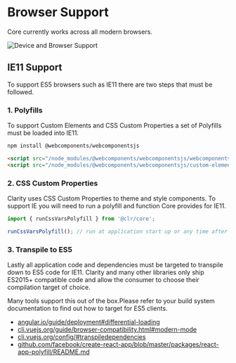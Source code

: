 
<Meta title="Documentation/Browser Support" />

# Browser Support

Core currently works across all modern browsers.

<img alt="Device and Browser Support" src="https://clarity.design/assets/images/get-started/device_support.png" cds-layout="pad-bottom-md" />

## IE11 Support

To support ES5 browsers such as IE11 there are two steps that must be followed.

### 1. Polyfills

To support Custom Elements and CSS Custom Properties a set of Polyfills must be loaded into IE11.

```bash
npm install @webcomponents/webcomponentsjs
```

```html
<script src="/node_modules/@webcomponents/webcomponentsjs/webcomponents-bundle.js"></script>
<script src="/node_modules/@webcomponents/webcomponentsjs/custom-elements-es5-adapter.js"></script>
```

### 2. CSS Custom Properties

Clarity uses CSS Custom Properties to theme and style components.
To support IE you will need to run a polyfill and function Core provides for IE11.

```typescript
import { runCssVarsPolyfill } from '@clr/core';

runCssVarsPolyfill(); // run at application start up or any time after a theme swap
```

### 3. Transpile to ES5

Lastly all application code and dependencies must be targeted to transpile
down to ES5 code for IE11. Clarity and many other libraries only ship
ES2015+ compatible code and allow the consumer to choose their compilation
target of choice.

Many tools support this out of the box.Please refer to your build system
documentation to find out how to target for ES5 clients.

- <a href="https://angular.io/guide/deployment#differential-loading" target="_blank">angular.io/guide/deployment#differential-loading</a>
- <a href="https://cli.vuejs.org/guide/browser-compatibility.html#modern-mode" target="_blank">cli.vuejs.org/guide/browser-compatibility.html#modern-mode</a>
- <a href="https://cli.vuejs.org/config/#transpiledependencies" target="_blank">cli.vuejs.org/config/#transpiledependencies</a>
- <a href="https://github.com/facebook/create-react-app/blob/master/packages/react-app-polyfill/README.md" target="_blank">github.com/facebook/create-react-app/blob/master/packages/react-app-polyfill/README.md</a>
